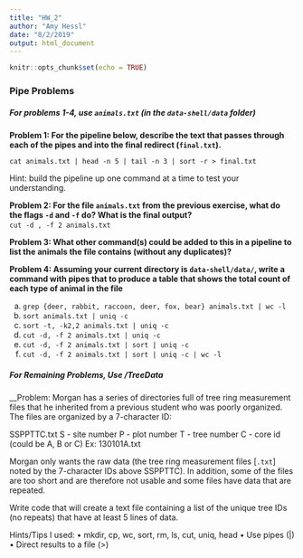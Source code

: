 ```yaml
---
title: "HW_2"
author: "Amy Hessl"
date: "8/2/2019"
output: html_document
---
```


```r
knitr::opts_chunk$set(echo = TRUE)
```

### Pipe Problems  

##### For problems 1-4, use `animals.txt` (in the `data-shell/data` folder)  

__Problem 1: For the pipeline below, describe the text that passes through each of the pipes and into the final redirect (`final.txt`).__

`cat animals.txt | head -n 5 | tail -n 3 | sort -r > final.txt`

Hint: build the pipeline up one command at a time to test your understanding.\  
  
__Problem 2: For the file `animals.txt` from the previous exercise, what do the flags `-d` and `-f` do?  What is the final output?__  
`cut -d , -f 2 animals.txt`\  
   
__Problem 3: What other command(s) could be added to this in a pipeline to list the animals the file contains (without any duplicates)?__\  
  
__Problem 4: Assuming your current directory is `data-shell/data/`, write a command with pipes that to produce a table that shows the total count of each type of animal in the file__

a.	`grep {deer, rabbit, raccoon, deer, fox, bear} animals.txt | wc -l`  
b.	`sort animals.txt | uniq -c`  
c.	`sort -t, -k2,2 animals.txt | uniq -c`  
d.	`cut -d, -f 2 animals.txt | uniq -c`  
e.	`cut -d, -f 2 animals.txt | sort | uniq -c`  
f.	`cut -d, -f 2 animals.txt | sort | uniq -c | wc -l`\  
  
##### For Remaining Problems, Use /TreeData
__Problem: Morgan has a series of directories full of tree ring measurement files that he inherited from a previous student who was poorly organized. The files are organized by a 7-character ID:

SSPPTTC.txt
S - site number
P - plot number
T - tree number
C - core id (could be A, B or C)
Ex: 130101A.txt

Morgan only wants the raw data (the tree ring measurement files [`.txt`] noted by the 7-character IDs above SSPPTTC). In addition, some of the files are too short and are therefore not usable and some files have data that are repeated.

Write code that will create a text file containing a list of the unique tree IDs (no repeats) that have at least 5 lines of data.


Hints/Tips I used:
•	mkdir, cp, wc, sort, rm, ls, cut, uniq, head
•	Use pipes (|)
•	Direct results to a file (>)





